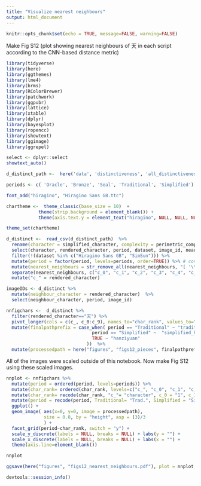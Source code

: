 ```yaml
---
title: "Visualize nearest neighbours"
output: html_document
---
```


```r
knitr::opts_chunk$set(echo = TRUE, message=FALSE, warning=FALSE)
```

Make Fig S12 (plot showing nearest neighbours of 天 in each script according to the CNN-based distance metric)

```r
library(tidyverse)
library(here)
library(ggthemes)
library(lme4)
library(brms)
library(RColorBrewer)
library(patchwork)
library(ggpubr)
library(lattice)
library(xtable)
library(dplyr)
library(bayesplot)
library(ropencc)
library(showtext)
library(ggimage)
library(ggrepel)

select <- dplyr::select
showtext_auto()
```


```r

d_distinct_path <-  here('data', 'distinctiveness', 'all_distinctiveness.csv')

periods <- c( 'Oracle', 'Bronze', 'Seal', 'Traditional', 'Simplified')

font_add("hiragino", "Hiragino Sans GB.ttc")

chartheme <-  theme_classic(base_size = 10)  + 
            theme(strip.background = element_blank()) +
            theme(axis.text.y = element_text("hiragino", NULL, NULL, NULL))

theme_set(chartheme)

```

```r

d_distinct <-  read_csv(d_distinct_path)  %>% 
  rename(character = simplified_character, complexity = perimetric_complexity, nearest_neighbours = `nearest neighbours`) %>% 
  select(character, rendered_character, period, dataset, image_id, nearest_neighbours) %>% 
  filter(!(dataset %in% c("Hiragino Sans GB", "SimSun"))) %>% 
  mutate(period = factor(period, levels=periods, order=TRUE)) %>% # consider handwritten only
  mutate(nearest_neighbours = str_remove_all(nearest_neighbours, "[ '\\[\\]]")) %>% 
  separate(nearest_neighbours, c("c_0", "c_1", "c_2", "c_3", "c_4", "c_5", "c_6", "c_7", "c_8", "c_9"), sep=",") %>% 
  mutate("c_" = rendered_character)

imageIDs <- d_distinct %>% 
  mutate(neighbour_character = rendered_character)  %>% 
  select(neighbour_character, period, image_id)

nnfigchars <-  d_distinct %>% 
  filter(rendered_character=="天") %>% 
  pivot_longer(cols = c(c_, c_0:c_9), names_to="char_rank", values_to="neighbour_character") %>% 
  mutate(finalpathprefix = case_when( period == "Traditional" ~ "traditional_handwritten", 
                                period == "Simplified" ~  "simplified_handwritten", 
                                TRUE ~ "hanziyuan" 
                              ))  %>% 
  mutate(processedpath = here("figures", "figs12_pieces", finalpathprefix, paste0(neighbour_character, "_", period, ".png"))) 
```

All of the images were scaled outside of this notebook. Now make Fig S12 using these scaled images.

```r
nnplot <- nnfigchars %>% 
  mutate(period = ordered(period, levels=periods)) %>% 
  mutate(char_rank= ordered(char_rank, levels=c("c_", "c_0", "c_1", "c_2", "c_3", "c_4", "c_5", "c_6", "c_7", "c_8", "c_9"))) %>% 
  mutate(char_rank= recode(char_rank, "c_"= "character", c_0 = "1", c_1 = "2", c_2="3", c_3="4", c_4="5", c_5="6", c_6 = "7", c_7 = "8", c_8="9", c_9 = "10")) %>% 
  mutate(period = recode(period, Traditional= "Trad.", Simplified = "Simp.")) %>% 
  ggplot() +
  geom_image( aes(x=0, y=0, image = processedpath), 
              size = 0.8, by = "height", asp = (3)/3
              ) +
  facet_grid(period~char_rank, switch = "y") +
  scale_y_discrete(labels = NULL, breaks = NULL) + labs(y = "") +
  scale_x_discrete(labels = NULL, breaks = NULL) + labs(x = "") +
  theme(axis.line=element_blank())

nnplot

ggsave(here("figures", "figs12_nearest_neighbours.pdf"), plot = nnplot, width = 7,height = 3)

```


```r
devtools::session_info()
```
